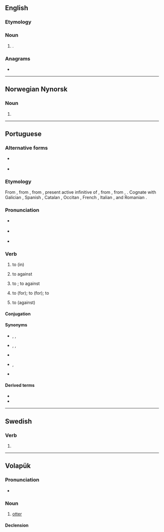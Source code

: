 ==English==

===Etymology===
{{blend|en|lute|guitar}}

===Noun===
{{en-noun}}

# {{lb|en|musical instruments}} {{synonym of|lute guitar|lang=en}}.

===Anagrams===
* {{anagrams|en|ultra|ultra-}}

----
==Norwegian Nynorsk==

===Noun===
{{head|nn|noun form|g=m}}

# {{inflection of|lut||indefinite|p|lang=nn}}

----

==Portuguese==

===Alternative forms===
* {{l|pt|luctar}} {{qualifier|obsolete}}
* {{l|pt|luitar}} {{qualifier|obsolete|or|dialectal}}

===Etymology===
From {{inh|pt|roa-opt|luitar}}, from {{inh|pt|VL.||luctāre}}, from {{inh|pt|la|luctārī}}, present active infinitive of {{m|la|luctor||struggle}}, from {{der|pt|ine-pro|*lugsos}}, from {{m|ine-pro|*lewg-}}, {{m|ine-pro|*leug||bend, twist}}. Cognate with Galician {{m|gl|loitar}}, Spanish {{m|es|luchar}}, Catalan {{m|ca|lluitar}}, Occitan {{m|oc|luchar}}, French {{m|fr|lutter}}, Italian {{m|it|lottare}}, and Romanian {{m|ro|lupta}}.

===Pronunciation===
* {{a|PT}} {{IPA|/lu.ˈtaɾ/|lang=pt}}
*: {{homophones|lang=pt|lotar}}
* {{a|Brazil}} {{IPA|/lu.ˈta(ʁ)/|lang=pt}}
* {{hyphenation|lu|tar|lang=pt}}

===Verb===
{{pt-verb|lut|ar}}

# {{indtr|pt|intr=1|em|direct=1|qualdirect=less common}} to {{l|en|fight}} (in) {{gloss|to participate in a conflict}}
#: {{ux|pt|Nosso exército ficou com medo de '''lutar'''.|Our army was scared to '''fight'''.}}
#: {{ux|pt|Meu irmão disse que '''lutaria''' na guerra.|My brother said he '''would fight''' in the war.}}
#: {{ux|pt|Hoje morreu o último veterano que '''lutou''' a batalha de Verdun.|The last veteran who '''fought''' in the Battle of Verdun died today.}}
# {{indtr|pt|intr=1|com|contra}} to {{l|en|fight}} against {{gloss|to participate in a conflict against an enemy}}
#: {{ux|pt|Fiquei rindo das criancinhas '''lutando'''.|I kept laughing at the little children '''fighting''' [one another].}}
#: {{ux|pt|A legião deve '''lutar''' com os hunos ainda hoje.|The legion should '''fight''' the Huns today.}}
#: {{ux|pt|Deixe que os polacos '''lutem''' contra os invasores.|Let the Polish '''fight''' the invaders.}}
# {{indtr|pt|contra}} to {{l|en|fight}}; to {{l|en|struggle}} against {{gloss|to try to stop something}}
#: {{ux|pt|O candidato disse que '''lutara''' contra a corrupção.|The candidate said he '''had fought''' corruption.}}
# {{indtr|pt|por|intr=1}} to {{l|en|fight}} (for); to {{l|en|strive}} (for); to {{l|en|struggle}} {{gloss|to try to obtain something}}
#: {{ux|pt|Ela '''lutou''' e '''lutou''', mas nunca conseguiu uma vida melhor.|She '''fought''' and '''fought''', but never got a better life.}}
#: {{ux|pt|Eles '''lutaram''' pelo fim da guerra.|They '''fought''' for the war to end.}}
# {{indtr|pt|intr=1|contra}} to {{l|en|struggle}} (against) {{gloss|to attempt to counteract a force}}
#: {{ux|pt|Não '''lutes''', tomarás a vacina quer queira ou não.|Don’t '''struggle''', you will be vaccinated whether you like it or not.}}
#: {{ux|pt|Se tentarem te assaltar, faça tudo que mandarem e não '''lute'''.|If they try to rob you, do everything they tell you and don’t '''struggle'''.}}

====Conjugation====
{{pt-conj|lut|ar}}

====Synonyms====
* {{sense|to fight (in)}} {{l|pt|[[combater]] ([[em]])}}, {{l|pt|[[participar]] [[de]]}}, {{l|pt|[[pelejar]] [[em]]}}
* {{sense|to fight against}} {{l|pt|combater}}, {{l|pt|[[brigar]] [[com]]}}, {{l|pt|[[pelejar]] [[com]]}}
* {{sense|to try to stop}} {{l|pt|combater}}
* {{sense|to struggle}} {{l|pt|[[esforçar]]-[[se]]}}, {{l|pt|pelejar}}
* {{sense|to counteract a force}} {{l|pt|resistir}}

====Derived terms====
* {{l|pt|luta}}
* {{l|pt|lutador}}

----

==Swedish==

===Verb===
{{head|sv|verb form}}

# {{sv-verb-form-pre|luta}}

----

==Volapük==

===Pronunciation===
* {{IPA|/luˈtaɾ/|lang=vo}}

===Noun===
{{vo-noun}}

# [[otter]]

====Declension====
{{vo-decl-noun}}